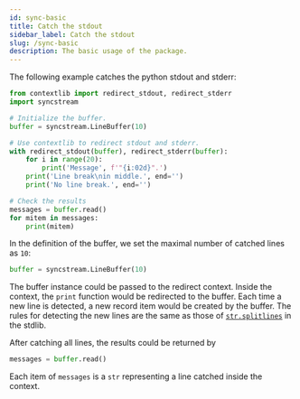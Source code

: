 ```yaml
---
id: sync-basic
title: Catch the stdout
sidebar_label: Catch the stdout
slug: /sync-basic
description: The basic usage of the package.
---
```



The following example catches the python stdout and stderr:

```python {5,15}
from contextlib import redirect_stdout, redirect_stderr
import syncstream

# Initialize the buffer.
buffer = syncstream.LineBuffer(10)

# Use contextlib to redirect stdout and stderr.
with redirect_stdout(buffer), redirect_stderr(buffer):
    for i in range(20):
        print('Message', f'"{i:02d}".')
    print('Line break\nin middle.', end='')
    print('No line break.', end='')

# Check the results
messages = buffer.read()
for mitem in messages:
    print(mitem)
```

In the definition of the buffer, we set the maximal number of catched lines as `10`:

```python
buffer = syncstream.LineBuffer(10)
```

The buffer instance could be passed to the redirect context. Inside the context, the `print` function would be redirected to the buffer. Each time a new line is detected, a new record item would be created by the buffer. The rules for detecting the new lines are the same as those of [`str.splitlines`<IconExternalLink/>][link-splitlines] in the stdlib.

After catching all lines, the results could be returned by

```python
messages = buffer.read()
```

Each item of `messages` is a `str` representing a line catched inside the context.

[link-splitlines]: https://docs.python.org/3/library/stdtypes.html#str.splitlines
